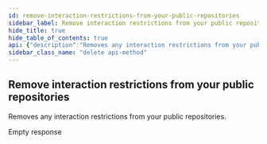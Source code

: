 ```yaml
---
id: remove-interaction-restrictions-from-your-public-repositories
sidebar_label: Remove interaction restrictions from your public repositories
hide_title: true
hide_table_of_contents: true
api: {"description":"Removes any interaction restrictions from your public repositories.","externalDocs":{"description":"API method documentation","url":"https://docs.github.com/rest/reference/interactions#remove-interaction-restrictions-from-your-public-repositories"},"operationId":"interactions/remove-restrictions-for-authenticated-user","responses":{"204":{"description":"Empty response"}},"tags":["interactions"],"x-github":{"category":"interactions","enabledForGitHubApps":false,"githubCloudOnly":false,"previews":[],"subcategory":"user"},"method":"delete","path":"/user/interaction-limits","servers":[{"url":"https://api.github.com"}],"info":{"contact":{"name":"Support","url":"https://support.github.com/contact"},"description":"GitHub's v3 REST API.","license":{"name":"MIT","url":"https://spdx.org/licenses/MIT"},"termsOfService":"https://docs.github.com/articles/github-terms-of-service","title":"GitHub v3 REST API","version":"1.1.4","x-apisguru-categories":["collaboration","developer_tools"],"x-logo":{"url":"https://twitter.com/github/profile_image?size=original"},"x-origin":[{"format":"openapi","url":"https://raw.githubusercontent.com/github/rest-api-description/main/descriptions/api.github.com/api.github.com.json","version":"3.0"}],"x-providerName":"github.com"},"postman":{"name":"Remove interaction restrictions from your public repositories","description":{"content":"Removes any interaction restrictions from your public repositories.","type":"text/plain"},"url":{"path":["user","interaction-limits"],"host":["{{baseUrl}}"],"query":[],"variable":[]},"method":"DELETE"}}
sidebar_class_name: "delete api-method"
---
```



## Remove interaction restrictions from your public repositories



Removes any interaction restrictions from your public repositories.

<div><ApiTabs><TabItem label={"204"} value={"204"}><div>

Empty response

</div><div></div></TabItem></ApiTabs></div>
      